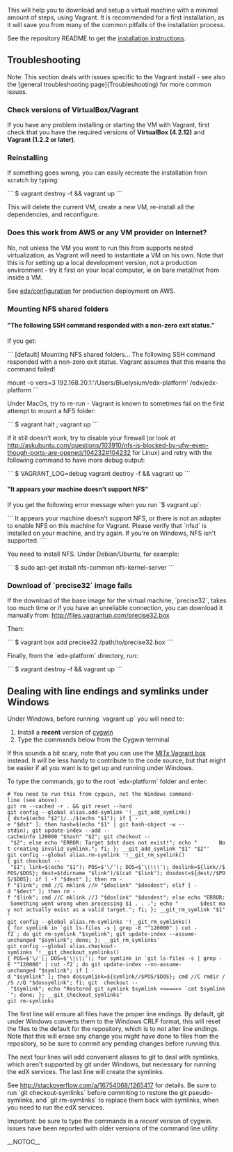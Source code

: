 This will help you to download and setup a virtual machine 
with a minimal amount of steps, using Vagrant. It is recommended for a first 
installation, as it will save you from many of the common pitfalls of the
installation process.

See the repository README to get the [https://github.com/edx/edx-platform#installation---the-first-time installation instructions].

== Troubleshooting ==

Note: This section deals with issues specific to the Vagrant install - see also the [general troubleshooting page](Troubleshooting) for more common issues.

=== Check versions of VirtualBox/Vagrant ===

If you have any problem installing or starting the VM with Vagrant, first check that you have the required versions of '''VirtualBox (4.2.12)''' and '''Vagrant (1.2.2 or later)'''.

=== Reinstalling ===

If something goes wrong, you can easily recreate the installation from scratch by 
typing:

```
$ vagrant destroy -f && vagrant up
```

This will delete the current VM, create a new VM, re-install all the dependencies,
and reconfigure.

=== Does this work from AWS or any VM provider on Internet? ===

No, not unless the VM you want to run this from supports nested virtualization, as Vagrant will need to instantiate a VM on his own. Note that this is for setting up a local development version, not a production
environment - try it first on your local computer, ie on bare metal/not from inside a VM.

See [https://github.com/edx/configuration edx/configuration] for production deployment on AWS.

=== Mounting NFS shared folders ===

==== "The following SSH command responded with a non-zero exit status." ====

If you get:

```
[default] Mounting NFS shared folders...
The following SSH command responded with a non-zero exit status.
Vagrant assumes that this means the command failed!

mount -o vers=3 192.168.20.1:'/Users/Bluelysium/edx-platform' /edx/edx-platform
```

Under MacOs, try to re-run - Vagrant is known to sometimes fail on the first attempt to mount a NFS folder: 

```
$ vagrant halt ; vagrant up
```

If it still doesn't work, try to disable your firewall (or look at http://askubuntu.com/questions/103910/nfs-is-blocked-by-ufw-even-though-ports-are-opened/104232#104232 for Linux) and retry with the following command to have more debug output:

```
$ VAGRANT_LOG=debug vagrant destroy -f && vagrant up
```

==== "It appears your machine doesn't support NFS" ====

If you get the following error message when you run `$ vagrant up`:

```
It appears your machine doesn't support NFS, or there is not an
adapter to enable NFS on this machine for Vagrant. Please verify
that `nfsd` is installed on your machine, and try again. If you're
on Windows, NFS isn't supported.
```

You need to install NFS. Under Debian/Ubuntu, for example:

```
$ sudo apt-get install nfs-common nfs-kernel-server
```

=== Download of `precise32` image fails ===

If the download of the base image for the virtual machine, `precise32`, takes too much time or if you have an unreliable connection, you can download it manually from: http://files.vagrantup.com/precise32.box

Then:

```
$ vagrant box add precise32 /path/to/precise32.box
```

Finally, from the `edx-platform` directory, run:

```
$ vagrant destroy -f && vagrant up
```

== Dealing with line endings and symlinks under Windows ==

Under Windows, before running `vagrant up` you will need to:
# Install a '''recent''' version of [http://cygwin.com/install.html cygwin]
# Type the commands below from the Cygwin terminal

If this sounds a bit scary, note that you can use the [https://people.csail.mit.edu/ichuang/edx/ MITx Vagrant box] instead. It will be less handy to contribute to the code source, but that might be easier if all you want is to get up and running under Windows.

To type the commands, go to the root `edx-platform` folder and enter:

 # You need to run this from cygwin, not the Windows command-line (see above)
 git rm --cached -r . && git reset --hard
 git config --global alias.add-symlink '!__git_add_symlink(){ dst=$(echo "$2")/../$(echo "$1"); if [ -e "$dst" ]; then hash=$(echo "$1" | git hash-object -w --stdin); git update-index --add --cacheinfo 120000 "$hash" "$2"; git checkout -- "$2"; else echo "ERROR: Target $dst does not exist!"; echo "       Not creating invalid symlink."; fi; }; __git_add_symlink "$1" "$2"'
 git config --global alias.rm-symlink '!__git_rm_symlink(){ git checkout -- "$1"; link=$(echo "$1"); POS=$'\''/'\''; DOS=$'\''\\\\'\''; doslink=${link//$POS/$DOS}; dest=$(dirname "$link")/$(cat "$link"); dosdest=${dest//$POS/$DOS}; if [ -f "$dest" ]; then rm -f "$link"; cmd //C mklink //H "$doslink" "$dosdest"; elif [ -d "$dest" ]; then rm -f "$link"; cmd //C mklink //J "$doslink" "$dosdest"; else echo "ERROR: Something went wrong when processing $1 . . ."; echo "       $dest may not actually exist as a valid target."; fi; }; __git_rm_symlink "$1"'
 git config --global alias.rm-symlinks '!__git_rm_symlinks(){ for symlink in `git ls-files -s | grep -E "^120000" | cut -f2`; do git rm-symlink "$symlink"; git update-index --assume-unchanged "$symlink"; done; }; __git_rm_symlinks'
 git config --global alias.checkout-symlinks '!__git_checkout_symlinks(){ POS=$'\''/'\''; DOS=$'\''\\\\'\''; for symlink in `git ls-files -s | grep -E "^120000" | cut -f2`; do git update-index --no-assume-unchanged "$symlink"; if [ -d "$symlink" ]; then dossymlink=${symlink//$POS/$DOS}; cmd //C rmdir //S //Q "$dossymlink"; fi; git  checkout -- "$symlink"; echo "Restored git symlink $symlink <<===>> `cat $symlink`"; done; }; __git_checkout_symlinks'
 git rm-symlinks

The first line will ensure all files have the proper line endings. By default, 
git under Windows converts them to the Windows CRLF format, this will reset the 
files to the default for the repository, which is to not alter line endings.
Note that this will erase any change you might have done to files from the
repository, so be sure to commit any pending changes before running this.

The next four lines will add convenient aliases to git to deal with symlinks,
which aren't supported by git under Windows, but necessary for running the edX
services. The last line will create the symlinks.

See http://stackoverflow.com/a/16754068/1265417 for details. Be sure to run 
`git checkout-symlinks` before commiting to restore the git pseudo-symlinks, 
and `git rm-symlinks` to replace them back with symlinks, when you need to run 
the edX services.

Important: be sure to type the commands in a ''recent'' version of cygwin. Issues have been reported with older versions of the command line utility.

__NOTOC__